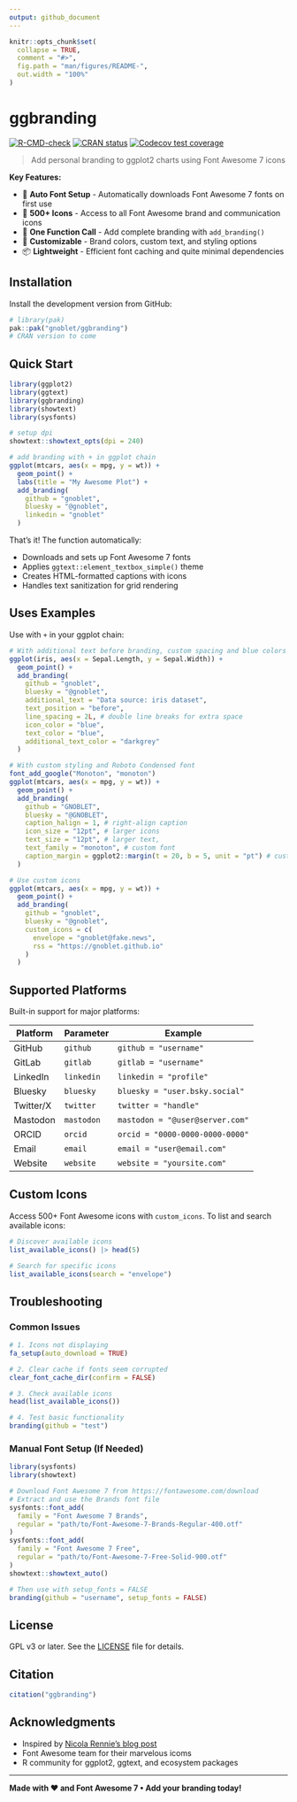 ```yaml
---
output: github_document
---
```


<!-- README.md is generated from README.Rmd. Please edit that file -->

```r
knitr::opts_chunk$set(
  collapse = TRUE,
  comment = "#>",
  fig.path = "man/figures/README-",
  out.width = "100%"
)
```

# ggbranding

<!-- badges: start -->
[![R-CMD-check](https://github.com/yourusername/ggbranding/workflows/R-CMD-check/badge.svg)](https://github.com/yourusername/ggbranding/actions)
[![CRAN status](https://www.r-pkg.org/badges/version/ggbranding)](https://CRAN.R-project.org/package=ggbranding)
[![Codecov test coverage](https://codecov.io/gh/gnoblet/ggbranding/graph/badge.svg)](https://app.codecov.io/gh/gnoblet/ggbranding)
<!-- badges: end -->

> Add personal branding to ggplot2 charts using Font Awesome 7 icons

**Key Features:**

- 🚀 **Auto Font Setup** - Automatically downloads Font Awesome 7 fonts on first use
- 🎨 **500+ Icons** - Access to all Font Awesome brand and communication icons
- 🎯 **One Function Call** - Add complete branding with `add_branding()`
- 🎨 **Customizable** - Brand colors, custom text, and styling options
- 📦 **Lightweight** - Efficient font caching and quite minimal dependencies

## Installation

Install the development version from GitHub:

```r
# library(pak)
pak::pak("gnoblet/ggbranding")
# CRAN version to come
```

## Quick Start

```r
library(ggplot2)
library(ggtext)
library(ggbranding)
library(showtext)
library(sysfonts)

# setup dpi
showtext::showtext_opts(dpi = 240)

# add branding with + in ggplot chain
ggplot(mtcars, aes(x = mpg, y = wt)) +
  geom_point() +
  labs(title = "My Awesome Plot") +
  add_branding(
    github = "gnoblet",
    bluesky = "@gnoblet",
    linkedin = "gnoblet"
  )
```

That's it! The function automatically:

- Downloads and sets up Font Awesome 7 fonts
- Applies `ggtext::element_textbox_simple()` theme
- Creates HTML-formatted captions with icons
- Handles text sanitization for grid rendering

## Uses Examples

Use with `+` in your ggplot chain:

```r
# With additional text before branding, custom spacing and blue colors
ggplot(iris, aes(x = Sepal.Length, y = Sepal.Width)) +
  geom_point() +
  add_branding(
    github = "gnoblet",
    bluesky = "@gnoblet",
    additional_text = "Data source: iris dataset",
    text_position = "before",
    line_spacing = 2L, # double line breaks for extra space
    icon_color = "blue",
    text_color = "blue",
    additional_text_color = "darkgrey"
  )

# With custom styling and Roboto Condensed font
font_add_google("Monoton", "monoton")
ggplot(mtcars, aes(x = mpg, y = wt)) +
  geom_point() +
  add_branding(
    github = "GNOBLET",
    bluesky = "@GNOBLET",
    caption_halign = 1, # right-align caption
    icon_size = "12pt", # larger icons
    text_size = "12pt", # larger text,
    text_family = "monoton", # custom font
    caption_margin = ggplot2::margin(t = 20, b = 5, unit = "pt") # custom margin
  )

# Use custom icons
ggplot(mtcars, aes(x = mpg, y = wt)) +
  geom_point() +
  add_branding(
    github = "gnoblet",
    bluesky = "@gnoblet",
    custom_icons = c(
      envelope = "gnoblet@fake.news",
      rss = "https://gnoblet.github.io"
    )
  )
```


## Supported Platforms

Built-in support for major platforms:

| Platform | Parameter | Example |
|----------|-----------|---------|
| GitHub | `github` | `github = "username"` |
| GitLab | `gitlab` | `gitlab = "username"` |
| LinkedIn | `linkedin` | `linkedin = "profile"` |
| Bluesky | `bluesky` | `bluesky = "user.bsky.social"` |
| Twitter/X | `twitter` | `twitter = "handle"` |
| Mastodon | `mastodon` | `mastodon = "@user@server.com"` |
| ORCID | `orcid` | `orcid = "0000-0000-0000-0000"` |
| Email | `email` | `email = "user@email.com"` |
| Website | `website` | `website = "yoursite.com"` |

## Custom Icons

Access 500+ Font Awesome icons with `custom_icons`. To list and search  available icons:

```r
# Discover available icons
list_available_icons() |> head(5)

# Search for specific icons
list_available_icons(search = "envelope")
```

## Troubleshooting

### Common Issues

```r
# 1. Icons not displaying
fa_setup(auto_download = TRUE)

# 2. Clear cache if fonts seem corrupted
clear_font_cache_dir(confirm = FALSE)

# 3. Check available icons
head(list_available_icons())

# 4. Test basic functionality
branding(github = "test")
```

### Manual Font Setup (If Needed)

```r
library(sysfonts)
library(showtext)

# Download Font Awesome 7 from https://fontawesome.com/download
# Extract and use the Brands font file
sysfonts::font_add(
  family = "Font Awesome 7 Brands",
  regular = "path/to/Font-Awesome-7-Brands-Regular-400.otf"
)
sysfonts::font_add(
  family = "Font Awesome 7 Free",
  regular = "path/to/Font-Awesome-7-Free-Solid-900.otf"
)
showtext::showtext_auto()

# Then use with setup_fonts = FALSE
branding(github = "username", setup_fonts = FALSE)
```

## License

GPL v3 or later. See the [LICENSE](LICENSE) file for details.

## Citation

```r
citation("ggbranding")
```

## Acknowledgments

- Inspired by [Nicola Rennie's blog post](https://nrennie.rbind.io/blog/adding-social-media-icons-ggplot2/)
- Font Awesome team for their marvelous icoms
- R community for ggplot2, ggtext, and ecosystem packages

---

**Made with ♥ and Font Awesome 7 • Add your branding today!**
